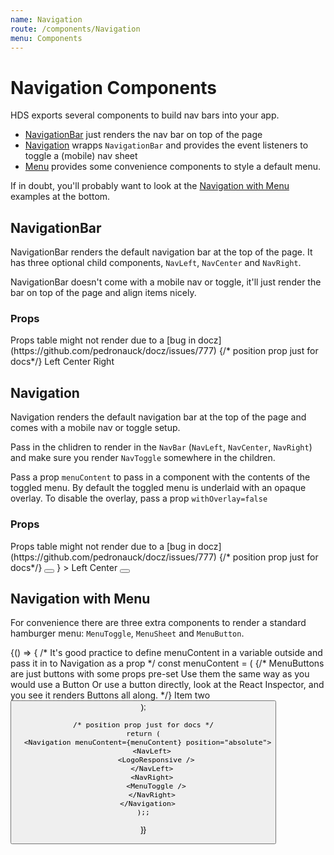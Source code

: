 ```yaml
---
name: Navigation
route: /components/Navigation
menu: Components
---
```



# Navigation Components

HDS exports several components to build nav bars into your app.

- [NavigationBar](#navigationbar) just renders the nav bar on top of the page
- [Navigation](#navigation) wrapps `NavigationBar` and provides the event listeners to toggle a (mobile) nav sheet
- [Menu](#navigaton-with-menu) provides some convenience components to style a default menu.

If in doubt, you'll probably want to look at the [Navigation with Menu](#navigaton-with-menu) examples at the bottom.

## NavigationBar

NavigationBar renders the default navigation bar at the top of the page.
It has three optional child components, `NavLeft`, `NavCenter` and `NavRight`.

NavigationBar doesn't come with a mobile nav or toggle, it'll just render the bar on top of the page and align items nicely.

### Props

<Props of={NavigationBar} />
Props table might not render due to a [bug in docz](https://github.com/pedronauck/docz/issues/777)

<Playground>
  {/* position prop just for docs*/}
  <NavigationBar position="absolute">
    <NavLeft>Left</NavLeft>
    <NavCenter>Center</NavCenter>
    <NavRight>Right</NavRight>
  </NavigationBar>
</Playground>

## Navigation

Navigation renders the default navigation bar at the top of the page and comes with a mobile nav or toggle setup.

Pass in the chlidren to render in the `NavBar` (`NavLeft`, `NavCenter`, `NavRight`) and make sure you render `NavToggle` somewhere in the children.

Pass a prop `menuContent` to pass in a component with the contents of the toggled menu.
By default the toggled menu is underlaid with an opaque overlay. To disable the overlay, pass a prop `withOverlay=false`

### Props

<Props of={Navigation} />
Props table might not render due to a [bug in docz](https://github.com/pedronauck/docz/issues/777)

<Playground>
  {/* position prop just for docs*/}
  <Navigation
    position="absolute"
    menuContent={
      <Box
        width="80%"
        height="100%"
        bg="danger.light"
        position="absolute"
        right={0}
        padding="large"
      >
        <NavToggle>
          <Button
            variant="subtle"
            context="whiteout"
            padding={['xsmall', null, 'small']}
          >
            <FiX />
          </Button>
        </NavToggle>
      </Box>
    }
  >
    <NavLeft>Left</NavLeft>
    <NavCenter>Center</NavCenter>
    <NavRight>
      <NavToggle>
        <Button variant="subtle">
          <FiMenu />
        </Button>
      </NavToggle>
    </NavRight>
  </Navigation>
</Playground>

## Navigation with Menu

For convenience there are three extra components to render a standard hamburger menu: `MenuToggle`, `MenuSheet` and `MenuButton`.

<Playground>
  {() => {
    /*
    It's good practice to define menuContent in a variable outside
    and pass it in to Navigation as a prop
    */
    const menuContent = (<MenuSheet>
    {/*
      MenuButtons are just buttons with some props pre-set
      Use them the same way as you would use a Button
      Or use a button directly, look at the React Inspector,
      and you see it renders Buttons all along.
      */}
      <MenuButton children="Item one" />
      <MenuButton>Item two</MenuButton>
      <Button
        variant="subtle"
        context="whiteout"
        size="large"
        children="Item three"
        paddingLeft={0}
      />
    </MenuSheet>);

    /* position prop just for docs */
    return (
      <Navigation menuContent={menuContent} position="absolute">
        <NavLeft>
          <LogoResponsive />
        </NavLeft>
        <NavRight>
          <MenuToggle />
        </NavRight>
      </Navigation>
    );;

}}

</Playground>
